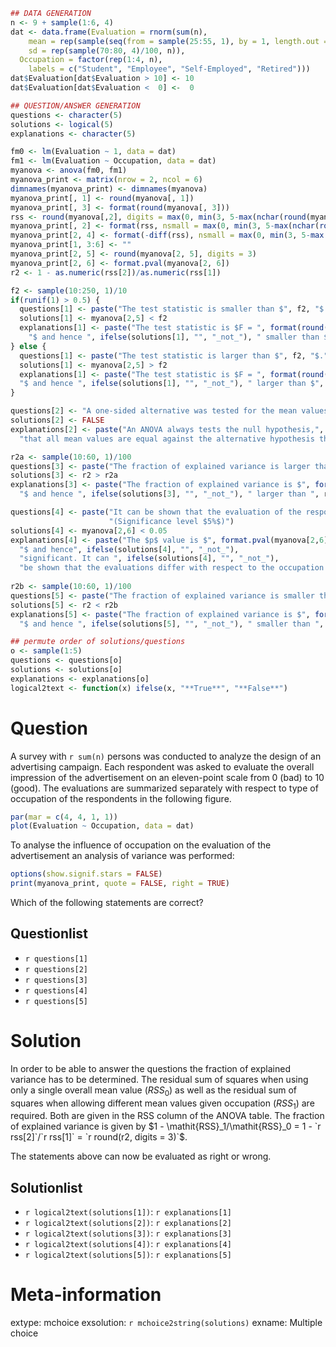```{r data generation, echo = FALSE, results = "hide"}
## DATA GENERATION
n <- 9 + sample(1:6, 4)
dat <- data.frame(Evaluation = rnorm(sum(n),
    mean = rep(sample(seq(from = sample(25:55, 1), by = 1, length.out = sample(15:20, 1)), 4)/10, n),
    sd = rep(sample(70:80, 4)/100, n)),
  Occupation = factor(rep(1:4, n),
    labels = c("Student", "Employee", "Self-Employed", "Retired")))
dat$Evaluation[dat$Evaluation > 10] <- 10
dat$Evaluation[dat$Evaluation <  0] <-  0

## QUESTION/ANSWER GENERATION
questions <- character(5)
solutions <- logical(5)
explanations <- character(5)

fm0 <- lm(Evaluation ~ 1, data = dat)
fm1 <- lm(Evaluation ~ Occupation, data = dat)
myanova <- anova(fm0, fm1)
myanova_print <- matrix(nrow = 2, ncol = 6)
dimnames(myanova_print) <- dimnames(myanova)
myanova_print[, 1] <- round(myanova[, 1])
myanova_print[, 3] <- format(round(myanova[, 3]))
rss <- round(myanova[,2], digits = max(0, min(3, 5-max(nchar(round(myanova[, 2], digits = 0))))))
myanova_print[, 2] <- format(rss, nsmall = max(0, min(3, 5-max(nchar(round(myanova[, 2], digits = 0))))))
myanova_print[2, 4] <- format(-diff(rss), nsmall = max(0, min(3, 5-max(nchar(round(myanova[, 2], digits = 0))))))
myanova_print[1, 3:6] <- ""
myanova_print[2, 5] <- round(myanova[2, 5], digits = 3)
myanova_print[2, 6] <- format.pval(myanova[2, 6])
r2 <- 1 - as.numeric(rss[2])/as.numeric(rss[1])

f2 <- sample(10:250, 1)/10
if(runif(1) > 0.5) {
  questions[1] <- paste("The test statistic is smaller than $", f2, "$.", sep = "")
  solutions[1] <- myanova[2,5] < f2
  explanations[1] <- paste("The test statistic is $F = ", format(round(myanova[2,5], digits = 3), nsmall = 3),
    "$ and hence ", ifelse(solutions[1], "", "_not_"), " smaller than $", f2, "$.", sep = "")
} else {
  questions[1] <- paste("The test statistic is larger than $", f2, "$.", sep = "")
  solutions[1] <- myanova[2,5] > f2
  explanations[1] <- paste("The test statistic is $F = ", format(round(myanova[2,5], digits = 3), nsmall = 3), 
  "$ and hence ", ifelse(solutions[1], "", "_not_"), " larger than $", f2, "$.", sep = "")
}

questions[2] <- "A one-sided alternative was tested for the mean values."
solutions[2] <- FALSE
explanations[2] <- paste("An ANOVA always tests the null hypothesis,",
  "that all mean values are equal against the alternative hypothesis that they are different.")

r2a <- sample(10:60, 1)/100
questions[3] <- paste("The fraction of explained variance is larger than $", 100 * r2a, "$%.", sep = "")
solutions[3] <- r2 > r2a
explanations[3] <- paste("The fraction of explained variance is $", format(round(r2, digits = 3), nsmall = 3), 
  "$ and hence ", ifelse(solutions[3], "", "_not_"), " larger than ", r2a, ".", sep = "")

questions[4] <- paste("It can be shown that the evaluation of the respondents depends on their occupation.",
                      "(Significance level $5%$)")
solutions[4] <- myanova[2,6] < 0.05
explanations[4] <- paste("The $p$ value is $", format.pval(myanova[2,6], digits = 3),
  "$ and hence", ifelse(solutions[4], "", "_not_"),
  "significant. It can ", ifelse(solutions[4], "", "_not_"),
  "be shown that the evaluations differ with respect to the occupation of the respondents.")
    
r2b <- sample(10:60, 1)/100
questions[5] <- paste("The fraction of explained variance is smaller than $", 100 * r2b, "$%.", sep = "")
solutions[5] <- r2 < r2b
explanations[5] <- paste("The fraction of explained variance is $", format(round(r2, digits = 3), nsmall = 3), 
  "$ and hence ", ifelse(solutions[5], "", "_not_"), " smaller than ", r2b, ".", sep = "")

## permute order of solutions/questions
o <- sample(1:5)
questions <- questions[o]
solutions <- solutions[o]
explanations <- explanations[o]
logical2text <- function(x) ifelse(x, "**True**", "**False**")
```

Question
========
A survey with `r sum(n)` persons was conducted to analyze the
design of an advertising campaign. Each respondent was asked to
evaluate the overall impression of the advertisement on an
eleven-point scale from 0 (bad) to 10 (good). The evaluations are
summarized separately with respect to type of occupation of the
respondents in the following figure.

```{r boxplots, echo = FALSE, results = "hide", fig.height = 4, fig.width = 7, fig.path = ""}
par(mar = c(4, 4, 1, 1))
plot(Evaluation ~ Occupation, data = dat)
```

To analyse the influence of occupation on the evaluation of the
advertisement an analysis of variance was performed:

```{r anova output, echo = FALSE, comment = NA}
options(show.signif.stars = FALSE)
print(myanova_print, quote = FALSE, right = TRUE)
```

Which of the following statements are correct?

Questionlist
------------
* `r questions[1]`
* `r questions[2]`
* `r questions[3]`
* `r questions[4]`
* `r questions[5]`

Solution
========
In order to be able to answer the questions the fraction of
explained variance has to be determined. The residual sum of squares
when using only a single overall mean value ($\mathit{RSS}_0$) as
well as the residual sum of squares when allowing different mean
values given occupation ($\mathit{RSS}_1$) are required. Both are
given in the RSS column of the ANOVA table.  The
fraction of explained variance is given by
$1 - \mathit{RSS}_1/\mathit{RSS}_0 = 1 - `r rss[2]`/`r rss[1]` =
`r round(r2, digits = 3)`$.
  
The statements above can now be evaluated as right or wrong.

Solutionlist
------------
* `r logical2text(solutions[1])`: `r explanations[1]`
* `r logical2text(solutions[2])`: `r explanations[2]`
* `r logical2text(solutions[3])`: `r explanations[3]`
* `r logical2text(solutions[4])`: `r explanations[4]`
* `r logical2text(solutions[5])`: `r explanations[5]`

Meta-information
================
extype: mchoice
exsolution: `r mchoice2string(solutions)`
exname: Multiple choice
